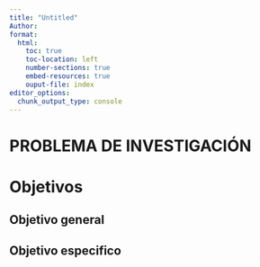 ```yaml
---
title: "Untitled"
Author:
format:
  html:
    toc: true
    toc-location: left
    number-sections: true
    embed-resources: true
    ouput-file: index
editor_options:
  chunk_output_type: console
---
```

# PROBLEMA DE INVESTIGACIÓN

# Objetivos
## Objetivo general
## Objetivo especifico